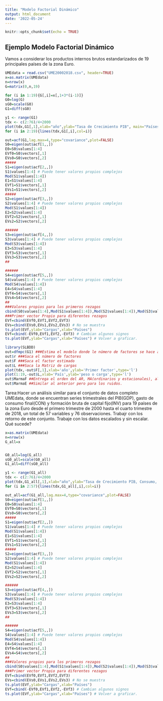 ```yaml
---
title: "Modelo Factorial Dinámico"
output: html_document
date: '2022-05-24'
---
```


```r
knitr::opts_chunk$set(echo = TRUE)
```

## Ejemplo Modelo Factorial Dinámico

Vamos a considerar los productos internos brutos estandarizados de 19 principales países de la zona Euro.

```r
UMEdata = read.csv("UME20002018.csv", header=TRUE)
x=as.matrix(UMEdata)
n=nrow(x)
G=matrix(0,n,19)

for (i in 1:19){G[,i]=x[,1+3*(i-1)]}
G0=log(G)
sG0=scale(G0)
G1=diff(sG0)

y1 <- range(G1)
tdx <- c(2:76)/4+2000
plot(tdx,G1[,1],xlab="año",ylab="Tasa de Crecimiento PIB", main="Países Euro",type="l", ylim=y1)
for (i in 2:19){lines(tdx,G1[,i],col=i)}

out=acf(G1,lag.max=4,type="covariance",plot=FALSE)
S0=eigen(out$acf[1,,])
E0=S0$values[1:4]
EVf0=S0$vectors[,1]
EVs0=S0$vectors[,2]
#####
S1=eigen(out$acf[2,,])
S1$values[1:4] # Puede tener valores propios complejos
Mod(S1$values[1:4])
E1=S1$values[1:4]
EVf1=S1$vectors[,1]
EVs1=S1$vectors[,2]
#####
S2=eigen(out$acf[3,,])
S2$values[1:4] # Puede tener valores propios complejos
Mod(S1$values[1:4])
E2=S2$values[1:4]
EVf2=S2$vectors[,1]
EVs2=S2$vectors[,2]

######
S3=eigen(out$acf[4,,])
S3$values[1:4] # Puede tener valores propios complejos
Mod(S3$values[1:4])
E3=S3$values[1:4]
EVf3=S3$vectors[,1]
EVs3=S3$vectors[,2]
## 

######
S4=eigen(out$acf[5,,])
S4$values[1:4] # Puede tener valores propios complejos
Mod(S4$values[1:4])
E4=S4$values[1:4]
EVf4=S4$vectors[,1]
EVs4=S4$vectors[,2]
## 
###Valores propios para los primeros rezagos
cbind(S0$values[1:4],Mod(S1$values[1:4]),Mod(S2$values[1:4]),Mod(S3$values[1:4]),Mod(S4$values[1:4]))
###Primer vector Propio para diferentes rezagos
EVf=cbind(EVf0,EVf1,EVf2,EVf3)
EVs=cbind(EVs0,EVs1,EVs2,EVs3) # No se muestra
ts.plot(EVf,ylab="Cargas",xlab="Países")
EVf=cbind(-EVf0,EVf1,EVf2,-EVf3) # Cambian algunos signos
ts.plot(EVf,ylab="Cargas",xlab="Países") # Volver a graficar.
```
```r
library(SLBDD)
out=dfmpc(G1) ###Estima el modelo donde le número de factores se hace a traves del criterio del salto de los valores propios. Tenga en cuenta el argumento mth.
out$r ###Saca el número de factores
out$F ###Saca el factor estimado
out$L ###Saca la Matriz de cargas
plot(tdx,-out$F[,1],xlab='año',ylab='Primer factor',type='l')
plot(1:19,-out$L,xlab='País',ylab='peso o carga',type='l')
out$MarmaF ##Entrega el orden del AR, MA(ordinarios y estacionales), al igual que el periodo, así como el número de diferencias ordinarias.
out$MarmaE ##Similar al anterior pero para los ruidos.
```

Tarea:Hacer un análisis similar para el conjunto de datos completo UMEdata, donde se encuentran series trimestrales del PIB(GDP), gasto de consumo final(CON) y formación bruta de capital fijo(INV) para  19 países de la zona Euro desde el primero trimestre de 2000 hasta el cuarto trimestre de 2018, un total de 57 variables y 76 observaciones. Trabajr con los retorno de este conjunto. Trabaje con los datos escalados y sin escalar. Qué sucede?

```r

x=as.matrix(UMEdata)
n=nrow(x)
G_all=x


G0_all=log(G_all)
sG0_all=scale(G0_all)
G1_all=diff(sG0_all)

y1 <- range(G1_all)
tdx <- c(2:76)/4+2000
plot(tdx,G1_all[,1],xlab="año",ylab="Tasa de Crecimiento PIB, Consumo, Inversión", main="Países Euro",type="l", ylim=y1)
for (i in 2:57){lines(tdx,G1_all[,i],col=i)}

out_all=acf(G1_all,lag.max=4,type="covariance",plot=FALSE)
S0=eigen(out$acf[1,,])
E0=S0$values[1:4]
EVf0=S0$vectors[,1]
EVs0=S0$vectors[,2]
#####
S1=eigen(out$acf[2,,])
S1$values[1:4] # Puede tener valores propios complejos
Mod(S1$values[1:4])
E1=S1$values[1:4]
EVf1=S1$vectors[,1]
EVs1=S1$vectors[,2]
#####
S2=eigen(out$acf[3,,])
S2$values[1:4] # Puede tener valores propios complejos
Mod(S1$values[1:4])
E2=S2$values[1:4]
EVf2=S2$vectors[,1]
EVs2=S2$vectors[,2]

######
S3=eigen(out$acf[4,,])
S3$values[1:4] # Puede tener valores propios complejos
Mod(S3$values[1:4])
E3=S3$values[1:4]
EVf3=S3$vectors[,1]
EVs3=S3$vectors[,2]
## 

######
S4=eigen(out$acf[5,,])
S4$values[1:4] # Puede tener valores propios complejos
Mod(S4$values[1:4])
E4=S4$values[1:4]
EVf4=S4$vectors[,1]
EVs4=S4$vectors[,2]
## 
###Valores propios para los primeros rezagos
cbind(S0$values[1:4],Mod(S1$values[1:4]),Mod(S2$values[1:4]),Mod(S3$values[1:4]),Mod(S4$values[1:4]))
###Primer vector Propio para diferentes rezagos
EVf=cbind(EVf0,EVf1,EVf2,EVf3)
EVs=cbind(EVs0,EVs1,EVs2,EVs3) # No se muestra
ts.plot(EVf,ylab="Cargas",xlab="Países")
EVf=cbind(-EVf0,EVf1,EVf2,-EVf3) # Cambian algunos signos
ts.plot(EVf,ylab="Cargas",xlab="Países") # Volver a graficar.
```

